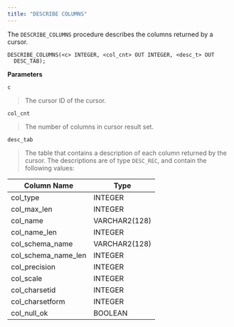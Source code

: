 ```yaml
---
title: "DESCRIBE COLUMNS"
---
```




The `DESCRIBE_COLUMNS` procedure describes the columns returned by a cursor.

``` text
DESCRIBE_COLUMNS(<c> INTEGER, <col_cnt> OUT INTEGER, <desc_t> OUT
  DESC_TAB);
```

**Parameters**

`c`

> The cursor ID of the cursor.

`col_cnt`

> The number of columns in cursor result set.

`desc_tab`

> The table that contains a description of each column returned by the cursor. The descriptions are of type `DESC_REC`, and contain the following values:

| Column Name            | Type          |
|------------------------|---------------|
| col\_type              | INTEGER       |
| col\_max\_len          | INTEGER       |
| col\_name              | VARCHAR2(128) |
| col\_name\_len         | INTEGER       |
| col\_schema\_name      | VARCHAR2(128) |
| col\_schema\_name\_len | INTEGER       |
| col\_precision         | INTEGER       |
| col\_scale             | INTEGER       |
| col\_charsetid         | INTEGER       |
| col\_charsetform       | INTEGER       |
| col\_null\_ok          | BOOLEAN       |
